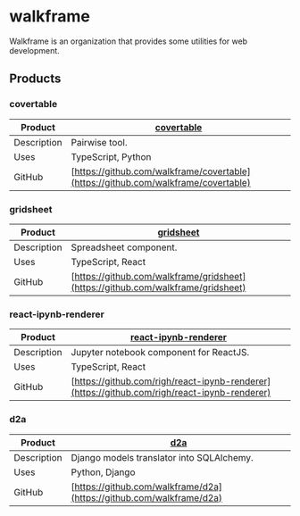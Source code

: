 # walkframe
Walkframe is an organization that provides some utilities for web development.


## Products

### covertable
| Product        | [covertable](/covertable/)                                           |
|----------------|------------------------------------------------------|
| Description    | Pairwise tool.                                          |
| Uses           | TypeScript, Python                                   |
| GitHub         | [https://github.com/walkframe/covertable](https://github.com/walkframe/covertable) |


### gridsheet

| Product        | [gridsheet](/gridsheet/react/)              |
|----------------|------------------------------------------------------|
| Description    | Spreadsheet component.                               |
| Uses           | TypeScript, React                                    |
| GitHub         | [https://github.com/walkframe/gridsheet](https://github.com/walkframe/gridsheet) |


### react-ipynb-renderer

| Product        | [react-ipynb-renderer](/react-ipynb-renderer/) |
|----------------|------------------------------------------------------   |
| Description    | Jupyter notebook component for ReactJS.                 |
| Uses           | TypeScript, React                                       |
| GitHub         | [https://github.com/righ/react-ipynb-renderer](https://github.com/righ/react-ipynb-renderer) |



### d2a

| Product        | [d2a](/d2a/)                                |
|----------------|------------------------------------------------------|
| Description    | Django models translator into SQLAlchemy.            |
| Uses           | Python, Django                                      |
| GitHub         | [https://github.com/walkframe/d2a](https://github.com/walkframe/d2a) |
